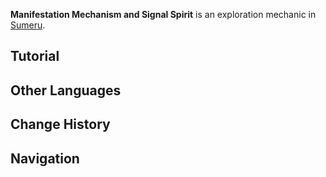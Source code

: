 {{Stub}}
{{Terminology Infobox
|image        = Tutorial Manifestation Mechanism and Signal Spirit 1.png
|type         = Exploration
|region       = Sumeru
|subregion    = Great Red Sand
|area         = Desert of Hadramaveth
|subarea      = 
}}
'''Manifestation Mechanism and Signal Spirit''' is an exploration mechanic in [[Sumeru]].

==Tutorial==
{{Transclude|Tutorial/Manifestation Mechanism and Signal Spirit}}

==Other Languages==
{{Other Languages
|en      = Manifestation Mechanism and Signal Spirit
|zhs     = 具现机关与风之厄灵
|zhs_rm  = Jùxiàn Jīguān yǔ Fēng zhī Èlíng
|zht     = 具現機關與風之厄靈
|zht_rm  = Jùxiàn Jīguān yǔ Fēng zhī Èlíng
|zh_tl   = 
|ja      = 具現装置と風の悪霊
|ja_rm   = Gugen Souchi to Kaze no Akuryou
|ja_tl   = Materialization Device and Wind Evil Spirit
|ko      = 구현 장치와 바람의 악령
|ko_rm   = Guhyeon Jangchiwa Baram-ui Angnyeong
|ko_tl   = Materialization Device and the Evil Spirit of Wind
|es      = Mecanismos manifestadores y ominoespíritus de viento
|es_tl   = Manifestation Mechanisms and Ominous Wind Spirits
|es_note = "Ominoespíritus" is a {{w|portmanteau}} of "ominosos" (ominous) and "espíritus" (spirits).
|fr      = Mécanismes de manifestation et esprit sinistre de vent
|fr_tl   = Manifestation Mechanisms and Sinister Wind Spirit
|ru      = Механизм воплощения и дух предзнаменования ветра
|ru_tl   = Incarnation Mechanism and Spirit of the Wind Omen
|th      = กลไกการสำแดงและ Signal Spirit
|th_rm   = 
|th_tl   = 
|vi      = Cơ Quan Hiện Thực Hóa Và Ách Linh Gió
|vi_tl   = 
|de      = Vorrichtungen der Offenbarung und Geisterwind-Seelien
|de_tl   = 
|id      = Mekanisme Manifestasi dan Signal Spirit
|id_tl   = Manifestation Mechanism and Signal Spirit
|pt      = Mecanismo de Materialização e Espírito Anemo do Presságio
|pt_tl   = 
|tr      = Oluşum Mekanizması ve Sinyal Ruhu
|tr_tl   = 
|it      = Meccanismo della manifestazione e Spirito del presagio del vento
|it_tl   = 
}}

==Change History==
{{Change History|3.4}}

==Navigation==
{{Exploration Navbox|Sumeru}}